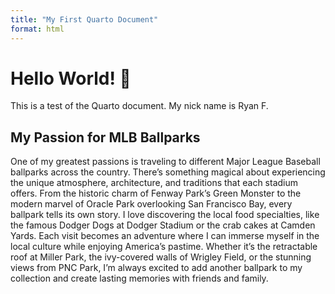 ```yaml
---
title: "My First Quarto Document"
format: html
---
```



# Hello World! 👋

This is a test of the Quarto document. My nick name is Ryan F.

## My Passion for MLB Ballparks

One of my greatest passions is traveling to different Major League Baseball ballparks across the country. There's something magical about experiencing the unique atmosphere, architecture, and traditions that each stadium offers. From the historic charm of Fenway Park's Green Monster to the modern marvel of Oracle Park overlooking San Francisco Bay, every ballpark tells its own story. I love discovering the local food specialties, like the famous Dodger Dogs at Dodger Stadium or the crab cakes at Camden Yards. Each visit becomes an adventure where I can immerse myself in the local culture while enjoying America's pastime. Whether it's the retractable roof at Miller Park, the ivy-covered walls of Wrigley Field, or the stunning views from PNC Park, I'm always excited to add another ballpark to my collection and create lasting memories with friends and family.

